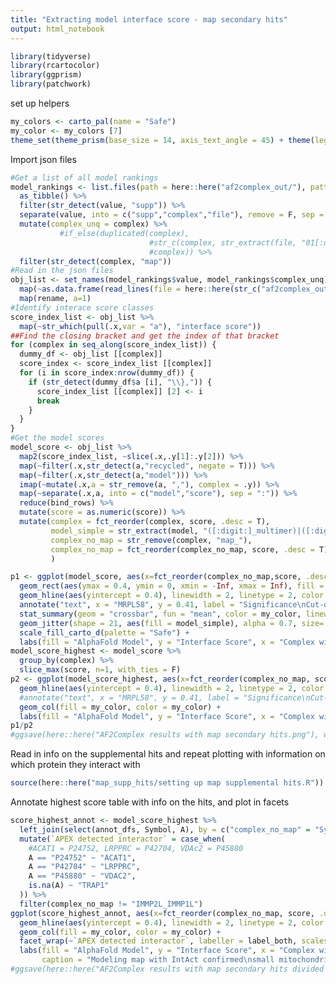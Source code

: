 ```yaml
---
title: "Extracting model interface score - map secondary hits"
output: html_notebook
---
```


```r
library(tidyverse)
library(rcartocolor)
library(ggprism)
library(patchwork)
```
set up helpers
```r
my_colors <- carto_pal(name = "Safe")
my_color <- my_colors [7]
theme_set(theme_prism(base_size = 14, axis_text_angle = 45) + theme(legend.title = element_text()))
```


Import json files
```r
#Get a list of all model rankings
model_rankings <- list.files(path = here::here("af2complex_out/"), pattern = "ranking_all", recursive = T) %>% 
  as_tibble() %>% 
  filter(str_detect(value, "supp")) %>% 
  separate(value, into = c("supp","complex","file"), remove = F, sep = "/") %>%  
  mutate(complex_unq = complex) %>% 
           #if_else(duplicated(complex), 
                               #str_c(complex, str_extract(file, "01[:digit:]+"), sep = "_"),
                               #complex)) %>% 
  filter(str_detect(complex, "map"))
#Read in the json files
obj_list <- set_names(model_rankings$value, model_rankings$complex_unq) %>% 
  map(~as.data.frame(read_lines(file = here::here(str_c("af2complex_out/",.x))))) %>% 
  map(rename, a=1)
#Identify interace score classes
score_index_list <- obj_list %>% 
  map(~str_which(pull(.x,var = "a"), "interface score"))
##Find the closing bracket and get the index of that bracket
for (complex in seq_along(score_index_list)) {
  dummy_df <- obj_list [[complex]]
  score_index <- score_index_list [[complex]]
  for (i in score_index:nrow(dummy_df)) {
    if (str_detect(dummy_df$a [i], "\\},")) {
      score_index_list [[complex]] [2] <- i
      break
    }
  }
}
#Get the model scores
model_score <- obj_list %>% 
  map2(score_index_list, ~slice(.x,.y[1]:.y[2])) %>% 
  map(~filter(.x,str_detect(a,"recycled", negate = T))) %>% 
  map(~filter(.x,str_detect(a,"model"))) %>% 
  imap(~mutate(.x,a = str_remove(a, ","), complex = .y)) %>% 
  map(~separate(.x,a, into = c("model","score"), sep = ":")) %>% 
  reduce(bind_rows) %>% 
  mutate(score = as.numeric(score)) %>% 
  mutate(complex = fct_reorder(complex, score, .desc = T),
         model_simple = str_extract(model, "([:digit:]_multimer)|([:digit:]_ptm)"), 
         complex_no_map = str_remove(complex, "map_"),
         complex_no_map = fct_reorder(complex_no_map, score, .desc = T)
         )
```


```r
p1 <- ggplot(model_score, aes(x=fct_reorder(complex_no_map,score, .desc = T), y = score)) +
  geom_rect(aes(ymax = 0.4, ymin = 0, xmin = -Inf, xmax = Inf), fill = "grey90") +
  geom_hline(aes(yintercept = 0.4), linewidth = 2, linetype = 2, color = "grey70") +
  annotate("text", x = "MRPL58", y = 0.41, label = "Significance\nCut-off", color = "grey40", fontface = "bold") +
  stat_summary(geom = "crossbar", fun = "mean", color = my_color, linewidth = 1.2, width = 0.7) +
  geom_jitter(shape = 21, aes(fill = model_simple), alpha = 0.7, size= 3, width = 0.1) + 
  scale_fill_carto_d(palette = "Safe") +
  labs(fill = "AlphaFold Model", y = "Interface Score", x = "Complex with map")
model_score_highest <- model_score %>% 
  group_by(complex) %>% 
  slice_max(score, n=1, with_ties = F) 
p2 <- ggplot(model_score_highest, aes(x=fct_reorder(complex_no_map, score, .desc = T), y = score)) +
  geom_hline(aes(yintercept = 0.4), linewidth = 2, linetype = 2, color = "grey70") +
  #annotate("text", x = "MRPL58", y = 0.41, label = "Significance\nCut-off", color = "grey40", fontface = "bold") +
  geom_col(fill = my_color, color = my_color) +
  labs(fill = "AlphaFold Model", y = "Interface Score", x = "Complex with map", caption = "Highest score")
p1/p2
#ggsave(here::here("AF2Complex results with map secondary hits.png"), width = 10.7, height = 10, dpi = 1080)
```

Read in info on the supplemental hits and repeat plotting with information on which protein they interact with
``` r
source(here::here("map_supp_hits/setting up map supplemental hits.R"))
```

Annotate highest score table with info on the hits, and plot in facets
```r
score_highest_annot <- model_score_highest %>% 
  left_join(select(annot_dfs, Symbol, A), by = c("complex_no_map" = "Symbol")) %>% 
  mutate(`APEX detected interactor` = case_when(
    #ACAT1 = P24752, LRPPRC = P42704, VDAc2 = P45880
    A == "P24752" ~ "ACAT1",
    A == "P42704" ~ "LRPPRC",
    A == "P45880" ~ "VDAC2",
    is.na(A) ~ "TRAP1"
  )) %>% 
  filter(complex_no_map != "IMMP2L_IMMP1L")
ggplot(score_highest_annot, aes(x=fct_reorder(complex_no_map, score, .desc = T), y = score)) +
  geom_hline(aes(yintercept = 0.4), linewidth = 2, linetype = 2, color = "grey70") +
  geom_col(fill = my_color, color = my_color) + 
  facet_wrap(~`APEX detected interactor`, labeller = label_both, scales = "free", ncol = 1) +
  labs(fill = "AlphaFold Model", y = "Interface Score", x = "Complex with map", 
       caption = "Modeling map with IntAct confirmed\nsmall mitochondrial partners of hits")
#ggsave(here::here("AF2Complex results with map secondary hits divided by primary hits.png"), width = 5, height = 12, dpi = 1080)
```


